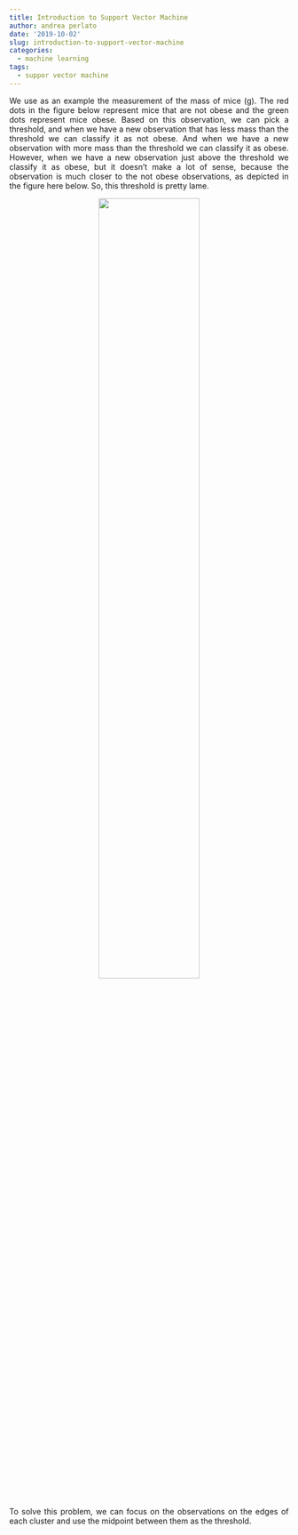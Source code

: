 ```yaml
---
title: Introduction to Support Vector Machine
author: andrea perlato
date: '2019-10-02'
slug: introduction-to-support-vector-machine
categories:
  - machine learning
tags:
  - suppor vector machine
---
```


<style>
body {
text-align: justify}
</style>

We use as an example the measurement of the mass of mice (g). The red dots in the figure below represent mice that are not obese and the green dots represent mice obese. Based on this observation, we can pick a threshold, and when we have a new observation that has less mass than the threshold we can classify it as not obese. And when we have a new observation with more mass than the threshold we can classify it as obese. However, when we have a new observation just above the threshold we classify it as obese, but it doesn’t make a lot of sense, because the observation is much closer to the not obese observations, as depicted in the figure here below. So, this threshold is pretty lame.

<center>
![](/img/svm1.png){width=60%}
</center>

To solve this problem, we can focus on the observations on the edges of each cluster and use the midpoint between them as the threshold.


